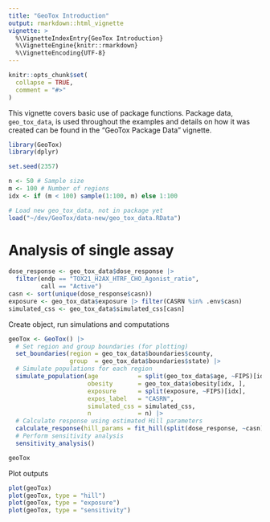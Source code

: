 ```yaml
---
title: "GeoTox Introduction"
output: rmarkdown::html_vignette
vignette: >
  %\VignetteIndexEntry{GeoTox Introduction}
  %\VignetteEngine{knitr::rmarkdown}
  %\VignetteEncoding{UTF-8}
---
```


```r
knitr::opts_chunk$set(
  collapse = TRUE,
  comment = "#>"
)
```

This vignette covers basic use of package functions. Package data, `geo_tox_data`, is used throughout the examples and details on how it was created can be found in the "GeoTox Package Data" vignette.

```r
library(GeoTox)
library(dplyr)

set.seed(2357)

n <- 50 # Sample size
m <- 100 # Number of regions
idx <- if (m < 100) sample(1:100, m) else 1:100

# Load new geo_tox_data, not in package yet
load("~/dev/GeoTox/data-new/geo_tox_data.RData")
```

# Analysis of single assay

```r
dose_response <- geo_tox_data$dose_response |> 
  filter(endp == "TOX21_H2AX_HTRF_CHO_Agonist_ratio",
         call == "Active")
casn <- sort(unique(dose_response$casn))
exposure <- geo_tox_data$exposure |> filter(CASRN %in% .env$casn)
simulated_css <- geo_tox_data$simulated_css[casn]
```

Create object, run simulations and computations

```r
geoTox <- GeoTox() |> 
  # Set region and group boundaries (for plotting)
  set_boundaries(region = geo_tox_data$boundaries$county,
                 group  = geo_tox_data$boundaries$state) |> 
  # Simulate populations for each region
  simulate_population(age           = split(geo_tox_data$age, ~FIPS)[idx],
                      obesity       = geo_tox_data$obesity[idx, ],
                      exposure      = split(exposure, ~FIPS)[idx],
                      expos_label   = "CASRN",
                      simulated_css = simulated_css,
                      n             = n) |> 
  # Calculate response using estimated Hill parameters
  calculate_response(hill_params = fit_hill(split(dose_response, ~casn))) |> 
  # Perform sensitivity analysis
  sensitivity_analysis()

geoTox
```

Plot outputs

```r
plot(geoTox)
plot(geoTox, type = "hill")
plot(geoTox, type = "exposure")
plot(geoTox, type = "sensitivity")
```
